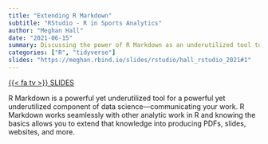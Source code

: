 ```yaml
---
title: "Extending R Markdown"
subtitle: "RStudio - R in Sports Analytics"
author: "Meghan Hall"
date: "2021-06-15"
summary: Discussing the power of R Markdown as an underutilized tool to communicate your analyses through PDFs, slides, and websites.
categories: ["R", "tidyverse"]
slides: "https://meghan.rbind.io/slides/rstudio/hall_rstudio_2021#1"
---
```

[{{< fa tv >}} SLIDES](https://meghan.rbind.io/slides/rstudio/hall_rstudio_2021#1){class="btn btn-secondary" target="_blank"}

R Markdown is a powerful yet underutilized tool for a powerful yet underutilized component of data science—communicating your work. R Markdown works seamlessly with other analytic work in R and knowing the basics allows you to extend that knowledge into producing PDFs, slides, websites, and more.